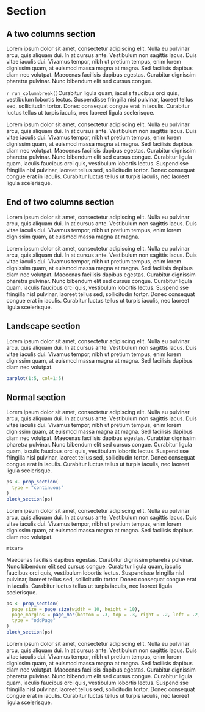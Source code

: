 # Section {#sections}

## A two columns section

<!---BLOCK_MULTICOL_START--->

Lorem ipsum dolor sit amet, consectetur adipiscing elit. Nulla eu pulvinar arcu,
quis aliquam dui. In at cursus ante. Vestibulum non sagittis lacus. Duis vitae
iaculis dui. Vivamus tempor, nibh ut pretium tempus, enim lorem dignissim quam,
at euismod massa magna at magna. Sed facilisis dapibus diam nec volutpat.
Maecenas facilisis dapibus egestas. Curabitur dignissim pharetra pulvinar. Nunc
bibendum elit sed cursus congue.

`r run_columnbreak()`Curabitur ligula quam, iaculis faucibus orci quis,
vestibulum lobortis lectus. Suspendisse fringilla nisl pulvinar, laoreet tellus
sed, sollicitudin tortor. Donec consequat congue erat in iaculis. Curabitur
luctus tellus ut turpis iaculis, nec laoreet ligula scelerisque.

Lorem ipsum dolor sit amet, consectetur adipiscing elit. Nulla eu pulvinar arcu,
quis aliquam dui. In at cursus ante. Vestibulum non sagittis lacus. Duis vitae
iaculis dui. Vivamus tempor, nibh ut pretium tempus, enim lorem dignissim quam,
at euismod massa magna at magna. Sed facilisis dapibus diam nec volutpat.
Maecenas facilisis dapibus egestas. Curabitur dignissim pharetra pulvinar. Nunc
bibendum elit sed cursus congue. Curabitur ligula quam, iaculis faucibus orci
quis, vestibulum lobortis lectus. Suspendisse fringilla nisl pulvinar, laoreet
tellus sed, sollicitudin tortor. Donec consequat congue erat in iaculis.
Curabitur luctus tellus ut turpis iaculis, nec laoreet ligula scelerisque.

<!---BLOCK_MULTICOL_STOP{widths: [3,3], space: 0.2, sep: true}--->

## End of two columns section


Lorem ipsum dolor sit amet, consectetur adipiscing elit. Nulla eu pulvinar arcu,
quis aliquam dui. In at cursus ante. Vestibulum non sagittis lacus. Duis vitae
iaculis dui. Vivamus tempor, nibh ut pretium tempus, enim lorem dignissim quam,
at euismod massa magna at magna.

Lorem ipsum dolor sit amet, consectetur adipiscing elit. Nulla eu pulvinar arcu,
quis aliquam dui. In at cursus ante. Vestibulum non sagittis lacus. Duis vitae
iaculis dui. Vivamus tempor, nibh ut pretium tempus, enim lorem dignissim quam,
at euismod massa magna at magna. Sed facilisis dapibus diam nec volutpat.
Maecenas facilisis dapibus egestas. Curabitur dignissim pharetra pulvinar. Nunc
bibendum elit sed cursus congue. Curabitur ligula quam, iaculis faucibus orci
quis, vestibulum lobortis lectus. Suspendisse fringilla nisl pulvinar, laoreet
tellus sed, sollicitudin tortor. Donec consequat congue erat in iaculis.
Curabitur luctus tellus ut turpis iaculis, nec laoreet ligula scelerisque.

<!---BLOCK_LANDSCAPE_START--->

## Landscape section

Lorem ipsum dolor sit amet, consectetur adipiscing elit. Nulla eu pulvinar arcu,
quis aliquam dui. In at cursus ante. Vestibulum non sagittis lacus. Duis vitae
iaculis dui. Vivamus tempor, nibh ut pretium tempus, enim lorem dignissim quam,
at euismod massa magna at magna. Sed facilisis dapibus diam nec volutpat. 

```r
barplot(1:5, col=1:5)
```

<!---BLOCK_LANDSCAPE_STOP--->

## Normal section

Lorem ipsum dolor sit amet, consectetur adipiscing elit. Nulla eu pulvinar arcu,
quis aliquam dui. In at cursus ante. Vestibulum non sagittis lacus. Duis vitae
iaculis dui. Vivamus tempor, nibh ut pretium tempus, enim lorem dignissim quam,
at euismod massa magna at magna. Sed facilisis dapibus diam nec volutpat.
Maecenas facilisis dapibus egestas. Curabitur dignissim pharetra pulvinar. Nunc
bibendum elit sed cursus congue. Curabitur ligula quam, iaculis faucibus orci
quis, vestibulum lobortis lectus. Suspendisse fringilla nisl pulvinar, laoreet
tellus sed, sollicitudin tortor. Donec consequat congue erat in iaculis.
Curabitur luctus tellus ut turpis iaculis, nec laoreet ligula scelerisque.

```r
ps <- prop_section(
  type = "continuous"
)
block_section(ps)
```


Lorem ipsum dolor sit amet, consectetur adipiscing elit. Nulla eu pulvinar arcu,
quis aliquam dui. In at cursus ante. Vestibulum non sagittis lacus. Duis vitae
iaculis dui. Vivamus tempor, nibh ut pretium tempus, enim lorem dignissim quam,
at euismod massa magna at magna. Sed facilisis dapibus diam nec volutpat.

```r
mtcars
```


Maecenas facilisis dapibus egestas. Curabitur dignissim pharetra pulvinar. Nunc
bibendum elit sed cursus congue. Curabitur ligula quam, iaculis faucibus orci
quis, vestibulum lobortis lectus. Suspendisse fringilla nisl pulvinar, laoreet
tellus sed, sollicitudin tortor. Donec consequat congue erat in iaculis.
Curabitur luctus tellus ut turpis iaculis, nec laoreet ligula scelerisque.

```r
ps <- prop_section(
  page_size = page_size(width = 10, height = 10),
  page_margins = page_mar(bottom = .3, top = .3, right = .2, left = .2, gutter = .1),
  type = "oddPage"
)
block_section(ps)
```

Lorem ipsum dolor sit amet, consectetur adipiscing elit. Nulla eu pulvinar arcu,
quis aliquam dui. In at cursus ante. Vestibulum non sagittis lacus. Duis vitae
iaculis dui. Vivamus tempor, nibh ut pretium tempus, enim lorem dignissim quam,
at euismod massa magna at magna. Sed facilisis dapibus diam nec volutpat.
Maecenas facilisis dapibus egestas. Curabitur dignissim pharetra pulvinar. Nunc
bibendum elit sed cursus congue. Curabitur ligula quam, iaculis faucibus orci
quis, vestibulum lobortis lectus. Suspendisse fringilla nisl pulvinar, laoreet
tellus sed, sollicitudin tortor. Donec consequat congue erat in iaculis.
Curabitur luctus tellus ut turpis iaculis, nec laoreet ligula scelerisque.


